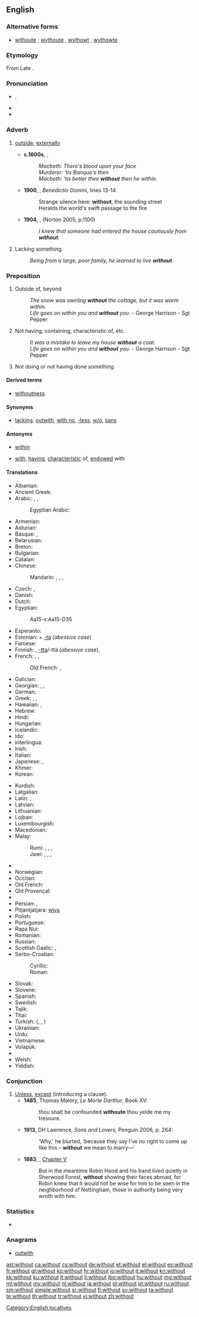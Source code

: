 ==English==

===Alternative forms===
* [[withoute]] {{qualifier|archaic}}; [[wythoute]] , [[wythowt]] {{qualifier|obsolete}}, [[wythowte]] {{qualifier|obsolete}}

===Etymology===
From Late {{etyl|ang|en}} {{term|wiþutan|wiþūtan|lang=ang}}. {{prefix|with|out}}

===Pronunciation===
* {{a|UK|US}} {{IPA|/wɪθˈaʊt/|/wɪðˈaʊt/}}, {{X-SAMPA|/wIT"aUt/|/wID"aUt/}}
* {{audio|en-us-without.ogg|Audio (US)}}
* {{hyphenation|with|out}}

===Adverb===
{{en-adv}}

# {{context|archaic or literary}} [[outside]], [[externally]]
#* '''c.1600s''', {{w|William Shakespeare}}, ''{{w|Macbeth}}''
#*: ''Macbeth: There's blood upon your face''
#*: ''Murderer: 'tis Banquo's then''
#*: ''Macbeth: 'tis better thee '''without''' then he within.''
#* '''1900''', {{w|Ernest Dowson}}, ''Benedictio Domini'', lines 13-14
#*: Strange silence here: '''without''', the sounding street
#*: Heralds the world's swift passage to the fire
#* '''1904''', {{w|Arthur Conan Doyle}}, ''{{w|The Adventure of the Golden Pince-Nez}}'' (Norton 2005, p.1100)
#*: ''I knew that someone had entered the house cautiously from '''without'''.''
# Lacking something.
#: ''Being from a large, poor family, he learned to live '''without'''.''

===Preposition===
{{en-prep}}

# {{context|archaic or literary}} Outside of, beyond
#: ''The snow was swirling '''without''' the cottage, but it was warm within.''
#: ''Life goes on within you and '''without''' you.'' - George Harrison - Sgt Pepper
# Not having, containing, characteristic of, etc.
#: ''It was a mistake to leave my house '''without''' a coat.''
#: ''Life goes on within you and '''without''' you.'' - George Harrison - Sgt Pepper
# Not doing or not having done something
#: {{usex|He likes to eat everything '''without''' sharing.|lang=en}}
#: {{usex|He shot '''without''' warning anyone.|lang=en}}

====Derived terms====
* [[withoutness]]

====Synonyms====
* [[lacking]], [[outwith]], [[with no]], [[-less]], [[w/o]], [[sans]]

====Antonyms====
* {{sense|outside}} [[within]]
* {{sense|not having}} [[with]], [[having]], [[characteristic]] of, [[endowed]] with

====Translations====
{{trans-top|not having}}
* Albanian: {{t-|sq|pa}}
* Ancient Greek: {{tø|grc|ἄνευ|tr=áneu}}
* Arabic: {{t-|ar|بدون|tr=bi-dūna|sc=Arab}}, {{t-|ar|بغير|tr=bi-ġáyri|sc=Arab}}, {{t-|ar|بلا|tr=bilā|sc=Arab}}
*: Egyptian Arabic: {{tø|arz|من غير|tr=men ġer|sc=Arab}}
* Armenian: {{t-|hy|առանց|tr=aṙanc’}}
* Asturian: {{t+|ast|ensin}}
* Basque: {{t-|eu|gabe}}, {{t-|eu|barik}}
* Belarusian: {{t-|be|без|tr=bez|sc=Cyrl}}
* Breton: {{t+|br|hep}}
* Bulgarian: {{t+|bg|без|tr=bez}}
* Catalan: {{t+|ca|sense}}
* Chinese:
*: Mandarin: {{t|cmn|沒有|sc=Hani}}, {{t|cmn|没有|tr=méiyǒu|sc=Hani}}, {{t|cmn|無|sc=Hani}}, {{t|cmn|无|tr=wú|sc=Hani}}
* Czech: {{t+|cs|bez}}, {{t+|cs|beze}}
* Danish: {{t-|da|uden}}
* Dutch: {{t+|nl|zonder}}
* Egyptian: {{tø|egy|mḫm|sc=Egyp}}
*: <hiero>Aa15-x:Aa15-D35</hiero>
* Esperanto: {{t-|eo|sen}}
* Estonian: {{t+|et|ilma}} + [[-ta]] (''abessive case'')
* Faroese: {{t-|fo|uttan}}
* Finnish: {{t+|fi|ilman}}, [[-tta]]/-ttä (''abessive case''), {{t-|fi|vailla}}
* French: {{t+|fr|sans}}, {{qualifier|Quebec, informal}} {{t-|fr|pas de}}, {{qualifier|Quebec, informal}} {{t-|fr|avec pas de|m}}
*: Old French: {{tø|fro|sans}}, {{tø|fro|sanz}}
* Galician: {{t+|gl|sen}}
* Georgian: {{t-|ka|გარეშე|tr=gareše|sc=Geor}}, {{qualifier|circumfix on nouns}} {{t-|ka|უ- -ო|tr=u- -o|sc=Geor}}, {{qualifier|circumfix on nouns}} {{t-|ka|უ- -ოდ|tr=u- -od|sc=Geor}}
* German: {{t+|de|ohne}}
* Greek: {{t+|el|χωρίς|tr=chorís}}, {{t+|el|δίχως|tr=díchos|sc=Grek}}, {{t+|el|άνευ|tr=ánef|sc=Grek}}
* Hawaiian: {{tø|haw|nele}}, {{tø|haw|ʻole}}
* Hebrew: {{t+|he|בלי|tr=bli|sc=Hebr}}
* Hindi: {{t-|hi|बिना|tr=... ke binā|alt=... के बिना|sc=Deva}}
* Hungarian: {{t+|hu|nélkül}}
* Icelandic: {{t+|is|án}}
* Ido: {{t+|io|sen}}
* Interlingua: {{t-|ia|sin}}
* Irish: {{t+|ga|gan}}
* Italian: {{t+|it|senza}}
* Japanese: {{t+|ja|なし|tr=...nashi de|alt=...なしで|sc=Jpan}}, {{t-|ja|無し|tr=(...なし, ...nashi|alt=...無し|sc=Jpan}}
* Khmer: {{t-|km|ដោយគ្មាន|tr=daoee kmeeun|sc=Khmr}}
* Korean: {{t+|ko|없이|tr=...eopsi|alt=...없이|sc=Kore}}
{{trans-mid}}
* Kurdish: {{t+|ku|bê}}
* Latgalian: {{tø|ltg|bez}}
* Latin: {{t+|la|sine}}, {{t-|la|absque}}
* Latvian: {{t-|lv|bez}}
* Lithuanian: {{t+|lt|be}}
* Lojban: {{t+|jbo|secau}}
* Luxembourgish: {{t-|lb|ouni}}
* Macedonian: {{t-|mk|без|tr=bez|sc=Cyrl}}
* Malay:
*: Rumi: {{t-|ms|tanpa}}, {{t-|ms|tidak ada}}, {{t-|ms|tidak ber-}} {{qualifier|followed by noun}}, {{t-|ms|sonder}}
*: Jawi: {{t-|ms|تنڤا|sc=Arab}}, {{t-|ms|تيدق اد|sc=Arab}}, {{t-|ms|تيدق بر-|sc=Arab}} {{qualifier|followed by noun}}, {{t-|ms|سوندر|sc=Arab}}
* {{trreq|mwl}}
* Norwegian: {{t+|no|uten}}
* Occitan: {{t-|oc|sens}}
* Old French: {{tø|fro|senz}}
* Old Provençal: {{tø|pro|ses}}
* {{trreq|ps}}
* Persian: {{t+|fa|بی|tr=bi}}, {{t+|fa|بدون|tr=bedun-e}}
* Pitjantjatjara: [[wiya]]
* Polish: {{t+|pl|bez}}
* Portuguese: {{t+|pt|sem}}
* Rapa Nui: {{tø|rap|kokore}}
* Romanian: {{t-|ro|fără}}
* Russian: {{t+|ru|без|tr=bez|sc=Cyrl}} {{qualifier|+ [[genitive case]]}}
* Scottish Gaelic: {{t-|gd|gun}},  {{t-|gd|às aonais}}
* Serbo-Croatian:
*: Cyrillic: {{t-|sh|без|alt=бѐз|sc=Cyrl}}
*: Roman: {{t-|sh|bez|alt=bèz}}
* Slovak: {{t+|sk|bez}}
* Slovene: {{t+|sl|brez}}
* Spanish: {{t+|es|sin}}
* Swedish: {{t+|sv|utan}}
* Tajik: {{t-|tg|бе|tr=be|sc=Cyrl}}
* Thai: {{t-|th|ไม่มี|tr=mâi mee|sc=Thai}}
* Turkish: {{t-|tr|-siz}} ({{t-|tr|-sız}}, {{t-|tr|-suz}}, {{t-|tr|-süz}})
* Ukrainian: {{t+|uk|без|tr=bez|sc=Cyrl}}
* Urdu: {{t-|ur|بنا|tr=... ke binā|alt=... کے بنا|sc=ur-Arab}}
* Vietnamese: {{t+|vi|không có}}
* Volapük: {{t+|vo|nen}}
* {{trreq|wa}}
* Welsh: {{t-|cy|heb}}
* Yiddish: {{t-|yi|אָן|tr=on|sc=Hebr}}
{{trans-bottom}}

===Conjunction===
{{en-con}}

# [[unless|Unless]], [[except]] (introducing a clause).
#* '''1485''', Thomas Malory, ''Le Morte Darthur'', Book XV:
#*: thou shalt be confounded '''withoute''' thou yelde me my tresoure.
#* '''1913''', DH Lawrence, ''Sons and Lovers'', Penguin 2006, p. 264:
#*: ‘Why,’ he blurted, ‘because they say I've no right to come up like this – '''without''' we mean to marry—’
#* '''1883''', {{w|Howard Pyle}}, ''{{w|The Merry Adventures of Robin Hood}}'' [[s:The Merry Adventures of Robin Hood/Chapter V|Chapter V]]
#*: But in the meantime Robin Hood and his band lived quietly in Sherwood Forest, '''without''' showing their faces abroad, for Robin knew that it would not be wise for him to be seen in the neighborhood of Nottingham, those in authority being very wroth with him.

===Statistics===
* {{rank|came|men|come|109|without|make|def|might}}

===Anagrams===
* [[outwith#English|outwith]]

[[Category:English locatives]]

[[ast:without]]
[[ca:without]]
[[cs:without]]
[[de:without]]
[[et:without]]
[[el:without]]
[[es:without]]
[[fr:without]]
[[gl:without]]
[[ko:without]]
[[hr:without]]
[[io:without]]
[[it:without]]
[[kn:without]]
[[kk:without]]
[[ku:without]]
[[lt:without]]
[[li:without]]
[[jbo:without]]
[[hu:without]]
[[mg:without]]
[[ml:without]]
[[my:without]]
[[nl:without]]
[[ja:without]]
[[pl:without]]
[[pt:without]]
[[ru:without]]
[[sm:without]]
[[simple:without]]
[[sr:without]]
[[fi:without]]
[[sv:without]]
[[ta:without]]
[[te:without]]
[[th:without]]
[[tr:without]]
[[vi:without]]
[[zh:without]]
